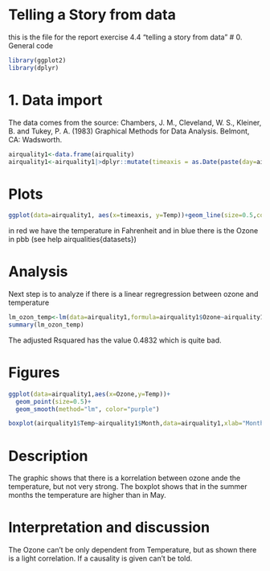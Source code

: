 # Telling a Story from data
this is the file for the report exercise 4.4 "telling a story from data"
# 0. General code
```r
library(ggplot2)
library(dplyr)
```

# 1. Data import
The data comes from the source:
Chambers, J. M., Cleveland, W. S., Kleiner, B. and Tukey, P. A. (1983) Graphical Methods for Data Analysis. Belmont, CA: Wadsworth.
```r
airquality1<-data.frame(airquality)
airquality1<-airquality1|>dplyr::mutate(timeaxis = as.Date(paste(day=airquality1$Day,airquality1$Month,sep="-"),"%d-%m"))
```

# Plots
```r
ggplot(data=airquality1, aes(x=timeaxis, y=Temp))+geom_line(size=0.5,color="red")+labs(x="Time in months",y="Temperature in Fahrenheit")+geom_line(aes(y=Ozone),size=0.5,color="blue")

```
in red we have the temperature in Fahrenheit and in blue there is the Ozone in pbb (see help airqualities{datasets})

# Analysis
Next step is to analyze if there is a linear regregression between ozone and temperature
```r
lm_ozon_temp<-lm(data=airquality1,formula=airquality1$Ozone~airquality1$Temp)
summary(lm_ozon_temp)
```
The adjusted Rsquared has the value 0.4832 which is quite bad.

# Figures
```r
ggplot(data=airquality1,aes(x=Ozone,y=Temp))+
  geom_point(size=0.5)+
  geom_smooth(method="lm", color="purple")
```


```r
boxplot(airquality1$Temp~airquality1$Month,data=airquality1,xlab="Months",ylab="Temperature in Fahrenheit")
```

# Description
The graphic shows that there is a korrelation between ozone ande the temperature, but not very strong.
The boxplot shows that in the summer months the temperature are higher than in May.

# Interpretation and discussion
The Ozone can't be only dependent from Temperature, but as shown there is a light correlation. If a causality is given can't be told.